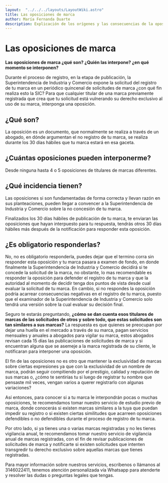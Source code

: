 ```yaml
---
layout:  "../../../layouts/LayoutWiki.astro"
title: Las oposiciones de marca
author: María Fernanda Duarte
description: Explicación de los orígenes y las consecuencias de la oposición en el proceso de registro.
---
```

# Las oposiciones de marca

**Las oposiciones de marca ¿qué son? ¿Quién las interpone? ¿en qué momento se interponen?**

Durante el proceso de registro, en la etapa de publicación, la Superintendencia de Industria y Comercio expone la solicitud del registro de tu marca en un periódico quincenal de solicitudes de marca ¿con qué fin realiza esto la SIC? Para que cualquier titular de una marca previamente registrada que crea que tu solicitud está vulnerando su derecho exclusivo al uso de su marca, interponga una oposición.

## ¿Qué son?
La oposición es un documento, que normalmente se realiza a través de un abogado, en dónde argumentan el no registro de tu marca, se realiza durante los 30 días hábiles que tu marca estará en esa gaceta.

## **¿Cuántas oposiciones pueden interponerme?** 
Desde ninguna hasta 4 o 5 oposiciones de titulares de marcas diferentes.

## **¿Qué incidencia tienen?** 
Las oposiciones si son fundamentadas de forma correcta y llevan razón en sus planteaciones, pueden llegar a convencer a la Superintendencia de Industria y Comercio sobre la no concesión de tu marca.

Finalizados los 30 días hábiles de publicación de tu marca, te enviaran las oposiciones que hayan interpuesto para tu respuesta, tendrás otros 30 días hábiles más después de la notificación para responder esta oposición.

## **¿Es obligatorio responderlas?** 
No, no es obligatorio responderla, puedes dejar que el termino corra sin responder esta oposición y tu marca pasara a examen de fondo, en donde finalmente la Superintendencia de Industria y Comercio decidirá si te concede la solicitud de la marca, no obstante, lo mas recomendable es responder la oposición para defender el registro de tu marca y que la autoridad al momento de decidir tenga dos puntos de vista desde cual evaluar la solicitud de tu marca. En cambio, si no respondes la oposición podría acarrear consecuencias negativas en el registro de tu marca, puesto que el examinador de la Superintendencia de Industria y Comercio solo tendrá una versión sobre la cual evaluar su decisión final.

Seguro te estarás preguntando, **¿cómo se dan cuenta esos titulares de marcas de las solicitudes de otros y sobre todo, que estas solicitudes son tan similares a sus marcas?** La respuesta es que quienes se preocupan por dejar una huella en el mercado a través de su marca, pagan servicios mensuales y anuales a abogados para vigilar su marca, estos abogados revisan cada 15 días las publicaciones de solicitudes de marca y si encuentran alguna que se asemeje a la marca registrada de su cliente, le notificaran para interponer una oposición.

El fin de las oposiciones no es otro que mantener la exclusividad de marcas sobre ciertas expresiones ya que con la exclusividad de un nombre de marca, podrán seguir compitiendo por el prestigio, calidad y reputación de sus marcas o, ¿cómo te sentirías tu si luego de registrar tu nombre que pensaste mil veces, vengan varios a querer registrarlo con algunas variaciones?

Así entonces, para conocer si a tu marca le interpondrán pocas o muchas oposiciones, te recomendamos tomar nuestro servicio de estudio previo de marca, donde conocerás si existen marcas similares a la tuya que puedan impedir su registro o si existen ciertas similitudes que acarreen oposiciones defendibles o no defendibles durante el proceso de registro de tu marca.

Por otro lado, si ya tienes una o varias marcas registradas y no les tienes vigilancia anual, te recomendamos tomar nuestro servicio de vigilancia anual de marcas registradas, con el fin de revisar publicaciones de solicitudes de marca y notificarte si existen solicitudes que intenten transgredir tu derecho exclusivo sobre aquellas marcas que tienes registradas.

Para mayor información sobre nuestros servicios, escríbenos o llámanos al 3146022411, tenemos atención personalizada vía Whatsapp para atenderte y resolver las dudas o preguntas legales que tengas.